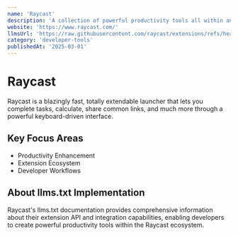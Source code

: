 ```yaml
---
name: 'Raycast'
description: 'A collection of powerful productivity tools all within an extendable launcher.'
website: 'https://www.raycast.com/'
llmsUrl: 'https://raw.githubusercontent.com/raycast/extensions/refs/heads/gh-pages/llms-full.txt'
category: 'developer-tools'
publishedAt: '2025-03-01'
---
```


# Raycast

Raycast is a blazingly fast, totally extendable launcher that lets you complete tasks, calculate, share common links, and much more through a powerful keyboard-driven interface.

## Key Focus Areas

- Productivity Enhancement
- Extension Ecosystem
- Developer Workflows

## About llms.txt Implementation

Raycast's llms.txt documentation provides comprehensive information about their extension API and integration capabilities, enabling developers to create powerful productivity tools within the Raycast ecosystem.
